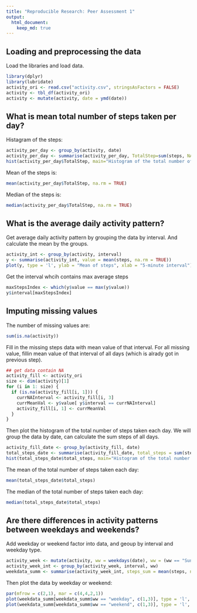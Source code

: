 ```yaml
---
title: "Reproducible Research: Peer Assessment 1"
output: 
  html_document:
    keep_md: true
---
```



## Loading and preprocessing the data

Load the libraries and load data.
```r
library(dplyr)
library(lubridate)
activity_ori <- read.csv("activity.csv", stringsAsFactors = FALSE)
activity <- tbl_df(activity_ori)
activity <- mutate(activity, date = ymd(date))
```


## What is mean total number of steps taken per day?

Histagram of the steps:
```r
activity_per_day <- group_by(activity, date)
activity_per_day <- summarise(activity_per_day, TotalStep=sum(steps, NA.rm=TRUE))
hist(activity_per_day$TotalStep, main="Histogram of the total number of steps taken each day", xlab="Total steps")
```

Mean of the steps is:
```r
mean(activity_per_day$TotalStep, na.rm = TRUE)
```

Median of the steps is:
```r
median(activity_per_day$TotalStep, na.rm = TRUE)
```


## What is the average daily activity pattern?

Get average daily activity pattern by grouping the data by interval. And calculate the mean by the groups.

```r
activity_int <- group_by(activity, interval)
y <- summarise(activity_int, value = mean(steps, na.rm = TRUE))
plot(y, type = 'l', ylab = "Mean of steps", xlab = "5-minute interval")
```

Get the interval whcih contains max average steps
```r
maxStepsIndex <- which(y$value == max(y$value))
y$interval[maxStepsIndex]
```


## Imputing missing values

The number of missing values are:
```r
sum(is.na(activity))
```

Fill in the missing steps data with mean value of that interval. For all missing value, fillin mean value of that interval of all days (which is alrady got in previous step).
```r
## get data contain NA
activity_fill <- activity_ori
size <- dim(activity)[1]
for (i in 1: size) {
  if (is.na(activity_fill[i, 1])) {
    currNAInterval <- activity_fill[i, 3]
    currMeanVal <- y$value[ y$interval == currNAInterval]
    activity_fill[i, 1] <- currMeanVal
  }
}
```

Then plot the histogram of the total number of steps taken each day. We will group the data by date, can calculate the sum steps of all days.

```r
activity_fill_date <- group_by(activity_fill, date)
total_steps_date <- summarise(activity_fill_date, total_steps = sum(steps))
hist(total_steps_date$total_steps, main="Histogram of the total number of steps taken each day", xlab="Total steps")
```

The mean of the total number of steps taken each day:

```r
mean(total_steps_date$total_steps)
```

The median of the total number of steps taken each day:

```r
median(total_steps_date$total_steps)
```


## Are there differences in activity patterns between weekdays and weekends?

Add weekday or weekend factor into data, and geoup by interval and weekday type.

```r
activity_week <- mutate(activity, ww = weekdays(date), ww = (ww == "Sunday" | ww =="Saturday"), ww = ifelse(ww, "weekend", "weekday"), ww = as.factor(ww))
activity_week_int <- group_by(activity_week, interval, ww)
weekdata_summ <- summarise(activity_week_int, steps_sum = mean(steps, na.rm = TRUE))
```

Then plot the data by weekday or weekend:
```r
par(mfrow = c(2,1), mar = c(4,4,2,1))
plot(weekdata_summ[weekdata_summ$ww == "weekday", c(1,3)], type = 'l', main = "weekday")
plot(weekdata_summ[weekdata_summ$ww == "weekend", c(1,3)], type = 'l', main = "weekend")
```

